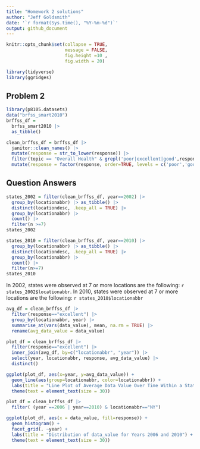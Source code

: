 ```yaml
---
title: "Homework 2 solutions"
author: "Jeff Goldsmith"
date: '`r format(Sys.time(), "%Y-%m-%d")`'
output: github_document
---
```


```r
knitr::opts_chunk$set(collapse = TRUE, 
                      message = FALSE, 
                      fig.height =10 ,
                      fig.width = 20)
```


```r
library(tidyverse)
library(ggridges)
```


## Problem 2
```r
library(p8105.datasets)
data("brfss_smart2010")
brffss_df = 
  brfss_smart2010 |> 
  as_tibble()
```


```r
clean_brffss_df = brffss_df |>  
  janitor::clean_names() |>
  mutate(response = str_to_lower(response)) |> 
  filter(topic == "Overall Health" & grepl('poor|excellent|good',response)) |> 
  mutate(response = factor(response, order=TRUE, levels = c('poor','good', 'very good','excellent'))) 
```

## Question Answers
```r
states_2002 = filter(clean_brffss_df, year==2002) |> 
  group_by(locationabbr) |> as_tibble() |> 
  distinct(locationdesc, .keep_all = TRUE) |> 
  group_by(locationabbr) |> 
  count() |>  
  filter(n >=7)
states_2002
```

```r
states_2010 = filter(clean_brffss_df, year==2010) |> 
  group_by(locationabbr) |> as_tibble() |> 
  distinct(locationdesc, .keep_all = TRUE) |> 
  group_by(locationabbr) |> 
  count() |>  
  filter(n>=7)
states_2010
```

In 2002, states were observed at 7 or more locations are the following: `r states_2002$locationabbr`. In 2010, states were observed at 7 or more locations are the following: `r states_2010$locationabbr`


```r
avg_df = clean_brffss_df |>  
  filter(response=="excellent") |> 
  group_by(locationabbr, year) |> 
  summarise_at(vars(data_value), mean, na.rm = TRUE) |> 
  rename(avg_data_value = data_value)

plot_df = clean_brffss_df |> 
  filter(response=="excellent") |> 
  inner_join(avg_df, by=c("locationabbr", "year")) |> 
  select(year, locationabbr, response, avg_data_value) |> 
  distinct()

```


```r
ggplot(plot_df, aes(x=year, y=avg_data_value)) + 
  geom_line(aes(group=locationabbr, color=locationabbr)) + 
  labs(title = "Line Plot of Average Data Value Over Time Within a State") +
  theme(text = element_text(size = 30))

```

```r
plot_df = clean_brffss_df |>
  filter( (year ==2006 | year==2010) & locationabbr=="NY")

ggplot(plot_df, aes(x = data_value, fill=response)) + 
  geom_histogram() + 
  facet_grid(. ~year) +
  labs(title = "Distribution of data_value for Years 2006 and 2010") +
  theme(text = element_text(size = 30)) 
  
```







